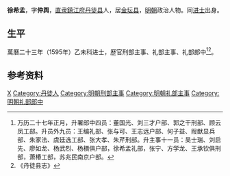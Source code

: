 '''徐希孟'''，字'''仲舆'''，[[直隶|直隶]][[鎮江府|鎮江府]][[丹徒县|丹徒县]]人，居[[金坛县|金坛县]]，[[明朝|明朝]]政治人物。同[[进士|进士]]出身。

==生平==
萬曆二十三年（1595年）乙未科进士，歴官刑部主事、礼部主事、礼部郎中<ref>万历二十七年正月，升署郎中四员：董国光、刘三才户部、郭之干刑部、顾云凤工部。升员外九员：王编礼部、张与可、王志远户部、何子益、叚猷显兵部、朱家法、虞廷选工部、张大孝、朱芹刑部。升主事十一员：吴士瑞、刘启先、廖如龙、杨武烈、杨檟俱户部，徐希孟礼部，张宁、方学龙、王承钦俱刑部，萧椿工部，苏兆民南京户部。</ref><ref>《丹徒县志》</ref>。

==参考资料==
{{reflist}}

{{萬曆二十三年乙未科殿試金榜}}

{{Authority control}}

{{DEFAULTSORT:Xu徐}}
[[Category:徐姓|X]]
[[Category:丹徒人|Category:丹徒人]]
[[Category:明朝刑部主事|Category:明朝刑部主事]]
[[Category:明朝礼部主事|Category:明朝礼部主事]]
[[Category:明朝礼部郎中|Category:明朝礼部郎中]]


{{明朝人物小作品}}